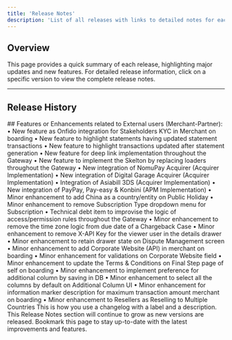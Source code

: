```yaml
---
title: 'Release Notes'
description: 'List of all releases with links to detailed notes for each version.'
---
```


## **Overview**

This page provides a quick summary of each release, highlighting major updates and new features. For detailed release information, click on a specific version to view the complete release notes.

***

## **Release History**

<Update label="2024-12-03" description="Release Notes for Release 20 (Dec-Release)">
  ## Features or Enhancements related to External users (Merchant-Partner): 
  •	New feature as Onfido integration for Stakeholders KYC in Merchant on boarding
  •	New feature to highlight statements having updated statement transactions
  •	New feature to highlight transactions updated after statement generation
  •	New feature for  deep link implementation throughout the Gateway
  •	New feature to implement the Skelton by replacing loaders throughout the Gateway
  •	New integration of NomuPay Acquirer (Acquirer Implementation)
  •	New integration of Digital Garage Acquirer (Acquirer Implementation)
  •	Integration of Asiabill 3DS (Acquirer Implementation)
  •	New integration of PayPay, Pay-easy & Konbini (APM Implementation)
  •	Minor enhancement to add China as a country/entity on Public Holiday
  •	Minor enhancement to remove Subscription Type dropdown menu for Subscription
  •	Technical debt item to improvise the logic of access/permission rules throughout the Gateway
  •	Minor enhancement to remove the time zone logic from due date of a Chargeback Case
  •	Minor enhancement to remove X-API Key for the viewer user in the details drawer
  •	Minor enhancement to retain drawer state on Dispute Management screen
  •	Minor enhancement to add Corporate Website (API) in merchant on boarding
  •	Minor enhancement for validations on Corporate Website field
  •	Minor enhancement to update the Terms & Conditions on Final Step page of self on boarding
  •	Minor enhancement to implement preference for additional column by saving in DB
  •	Minor enhancement to select all the columns by default on Additional Column UI
  •	Minor enhancement  for information marker description for maximum transaction amount merchant on boarding
  •	Minor enhancement to Resellers as Reselling to Multiple Countries
</Update>

<Update label="2024-10-11" description="v0.1.0">
  This is how you use a changelog with a label
  and a description.
</Update>

<Note>
  This Release Notes section will continue to grow as new versions are released. Bookmark this page to stay up-to-date with the latest improvements and features.
</Note>